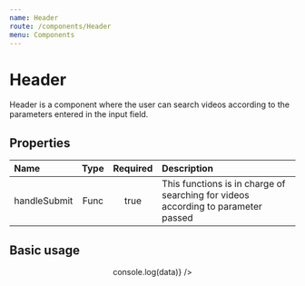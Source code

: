 ```yaml
---
name: Header
route: /components/Header
menu: Components
---
```



# Header
Header is a component where the user can search videos according to the parameters entered in the input field.

## Properties

| Name          | Type     | Required   |Description                               |
|:--------------|:--------:|:----------:|:-----------------------------------------|
| handleSubmit  | Func     | true       | This functions is in charge of searching for videos according to parameter passed|


## Basic usage

<Playground>
  <Header handleSubmit={(data) => console.log(data)} />
</Playground>


